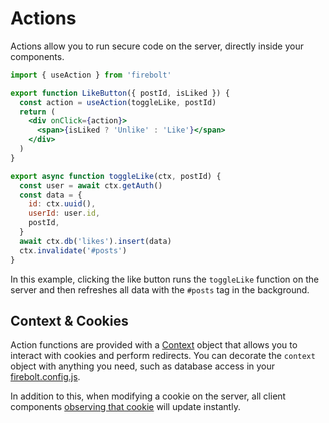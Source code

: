 <Meta
  title='Getting Started: Actions'
  description='Learn how to use Actions in a new Firebolt app.'
/>

# Actions

Actions allow you to run secure code on the server, directly inside your components.

```jsx title='components/LikeButton.js' lineNumbers
import { useAction } from 'firebolt'

export function LikeButton({ postId, isLiked }) {
  const action = useAction(toggleLike, postId)
  return (
    <div onClick={action}>
      <span>{isLiked ? 'Unlike' : 'Like'}</span>
    </div>
  )
}

export async function toggleLike(ctx, postId) {
  const user = await ctx.getAuth()
  const data = {
    id: ctx.uuid(),
    userId: user.id,
    postId,
  }
  await ctx.db('likes').insert(data)
  ctx.invalidate('#posts')
}
```

In this example, clicking the like button runs the `toggleLike` function on the server and then refreshes all data with the `#posts` tag in the background.

## Context & Cookies

Action functions are provided with a [Context](/docs/ref/context) object that allows you to interact with cookies and perform redirects.
You can decorate the `context` object with anything you need, such as database access in your [firebolt.config.js](/docs/ref/config).

In addition to this, when modifying a cookie on the server, all client components [observing that cookie](/docs/ref/useCookie) will update instantly.

